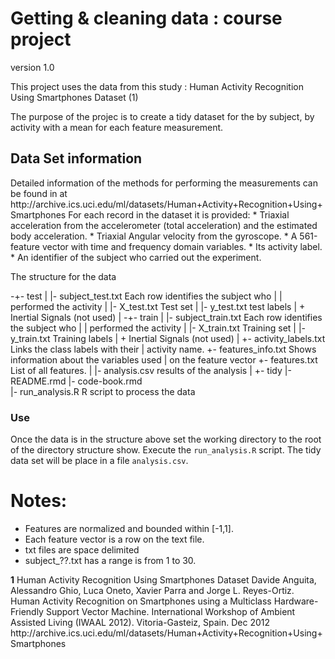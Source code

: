 # Getting & cleaning data : course project
version 1.0

This project uses the data from this study : Human Activity Recognition Using Smartphones Dataset (1) 

The purpose of the projec is to create a tidy dataset for the by subject, by activity with a mean for each feature measurement.

## Data Set information
Detailed information of the methods for performing the measurements can be found in at http://archive.ics.uci.edu/ml/datasets/Human+Activity+Recognition+Using+Smartphones
For each record in the dataset it is provided:
* Triaxial acceleration from the accelerometer (total acceleration) and the estimated body acceleration.
* Triaxial Angular velocity from the gyroscope.
* A 561-feature vector with time and frequency domain variables.
* Its activity label.
* An identifier of the subject who carried out the experiment.

The structure for the data 

-+- test
 |   |- subject_test.txt    Each row identifies the subject who 
 |   |                      performed the activity
 |   |- X_test.txt          Test set
 |   |- y_test.txt          test labels
 |   +  Inertial Signals  (not used)
 |
-+- train
 |   |- subject_train.txt    Each row identifies the subject who 
 |   |                      performed the activity
 |   |- X_train.txt         Training set
 |   |- y_train.txt         Training labels
 |   +  Inertial Signals  (not used)
 |
 +- activity_labels.txt     Links the class labels with their 
 |                          activity name.
 +- features_info.txt       Shows information about the variables used 
 |                          on the feature vector
 +- features.txt            List of all features.
 |
 |- analysis.csv            results of the analysis
 |
 +- tidy
     |- README.rmd
     |- code-book.rmd       
     |- run_analysis.R      R script to process the data

### Use
Once the data is in the structure above set the working directory to the root of the directory structure show. Execute the `run_analysis.R` script. The tidy data set will be place in a file `analysis.csv`.


Notes: 
======
- Features are normalized and bounded within [-1,1].
- Each feature vector is a row on the text file.
- txt files are space delimited
- subject_??.txt has a range is from 1 to 30.


**1** Human Activity Recognition Using Smartphones Dataset
Davide Anguita, Alessandro Ghio, Luca Oneto, Xavier Parra and Jorge L. Reyes-Ortiz. Human Activity Recognition on Smartphones using a Multiclass Hardware-Friendly Support Vector Machine. International Workshop of Ambient Assisted Living (IWAAL 2012). Vitoria-Gasteiz, Spain. Dec 2012
http://archive.ics.uci.edu/ml/datasets/Human+Activity+Recognition+Using+Smartphones
